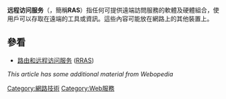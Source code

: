 {{Expand|time=2010-06-21T19:13:30+08:00}}

{{noteTA
|T=zh-cn:远程访问服务; zh-tw:遠端存取服務;
|G1=IT
}}
'''远程访问服务'''（{{lang|en|'''Remote Access Services'''}}，簡稱'''RAS'''）指任何可提供遠端訪問服務的軟體及硬體組合，使用戶可以存取在遠端的工具或資訊。這些內容可能放在網路上的其他裝置上。

== 參看 ==
* [[路由和远程访问服务|路由和远程访问服务]] ([[RRAS|RRAS]])

{{FOLDOC}}
''This article has some additional material from Webopedia''

[[Category:網路技術|Category:網路技術]]
[[Category:Web服務|Category:Web服務]]